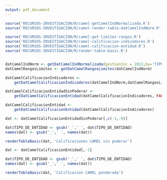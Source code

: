 ```yaml
---
output: pdf_document
---
```


<!-- FUNCIONES NECESARIAS -->
```r
source('RECURSOS-INVESTIGACION/R/camel-getCamelIndNormalizada.R')
source('RECURSOS-INVESTIGACION/R/camel-render-table-datCamelIndNorm.R')

source('RECURSOS-INVESTIGACION/R/camel-get-limites-rangos.R')
source('RECURSOS-INVESTIGACION/R/camel-calificacion-indicadores.R')
source('RECURSOS-INVESTIGACION/R/camel-calificacion-entidad.R')
source('RECURSOS-INVESTIGACION/R/render-table-basic.R')


datCamelIndNorm <- getDatCamelIndNormalizada(gestionInc = 2022,by='TIPO_DE_ENTIDAD')
datCamelRangosLimites <- getDatCamelRangosLimites(datCamelIndNorm)

datCamelCalificacionIndicadores <-
    getDatCamelCalificacionIndicadores(datCamelIndNorm,datCamelRangosLimites)

datCamelCalificacionEntidadSinPoderar <- 
    getDatCamelCalificacionEntidad(datCamelCalificacionIndicadores, FALSE)

datCamelCalificacionEntidad <- 
    getDatCamelCalificacionEntidad(datCamelCalificacionIndicadores)

```


\subsection*{Anexo 4 - Calificaciones CAMEL}

\subsubsection*{Calificaciones CAMEL sin ponderar}
```r
dat <- datCamelCalificacionEntidadSinPoderar[,c(-1,-9)]

dat$TIPO_DE_ENTIDAD <- gsub('_',' ', dat$TIPO_DE_ENTIDAD)
names(dat) <- gsub('_',' ', names(dat))

renderTableBasic(dat, 'Calificaciones CAMEL sin poderar')
```



\newpage
\subsubsection*{Calificación CAMEL ponderada}

```r
dat <- datCamelCalificacionEntidad[,-1]

dat$TIPO_DE_ENTIDAD <- gsub('_',' ', dat$TIPO_DE_ENTIDAD)
names(dat) <- gsub('_',' ', names(dat))

renderTableBasic(dat, 'Calificación CAMEL ponderada')
```

